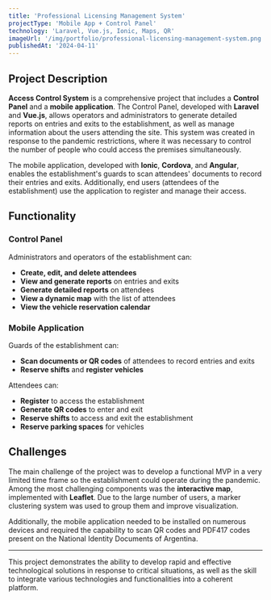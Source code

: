 ```yaml
---
title: 'Professional Licensing Management System'
projectType: 'Mobile App + Control Panel'
technology: 'Laravel, Vue.js, Ionic, Maps, QR'
imageUrl: '/img/portfolio/professional-licensing-management-system.png'
publishedAt: '2024-04-11'
---
```

## Project Description

**Access Control System** is a comprehensive project that includes a **Control Panel** and a **mobile application**. The Control Panel, developed with **Laravel** and **Vue.js**, allows operators and administrators to generate detailed reports on entries and exits to the establishment, as well as manage information about the users attending the site. This system was created in response to the pandemic restrictions, where it was necessary to control the number of people who could access the premises simultaneously.

The mobile application, developed with **Ionic**, **Cordova**, and **Angular**, enables the establishment's guards to scan attendees' documents to record their entries and exits. Additionally, end users (attendees of the establishment) use the application to register and manage their access.

## Functionality

### Control Panel

Administrators and operators of the establishment can:

- **Create, edit, and delete attendees**
- **View and generate reports** on entries and exits
- **Generate detailed reports** on attendees
- **View a dynamic map** with the list of attendees
- **View the vehicle reservation calendar**

### Mobile Application

Guards of the establishment can:

- **Scan documents or QR codes** of attendees to record entries and exits
- **Reserve shifts** and **register vehicles**

Attendees can:

- **Register** to access the establishment
- **Generate QR codes** to enter and exit
- **Reserve shifts** to access and exit the establishment
- **Reserve parking spaces** for vehicles

## Challenges

The main challenge of the project was to develop a functional MVP in a very limited time frame so the establishment could operate during the pandemic. Among the most challenging components was the **interactive map**, implemented with **Leaflet**. Due to the large number of users, a marker clustering system was used to group them and improve visualization.

Additionally, the mobile application needed to be installed on numerous devices and required the capability to scan QR codes and PDF417 codes present on the National Identity Documents of Argentina.

---

This project demonstrates the ability to develop rapid and effective technological solutions in response to critical situations, as well as the skill to integrate various technologies and functionalities into a coherent platform.
